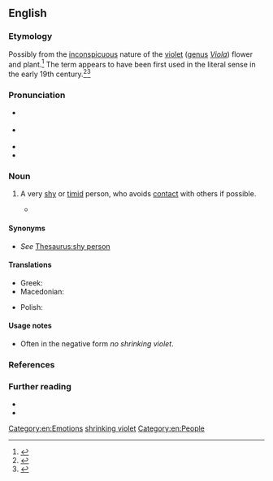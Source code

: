 ==English==
{{was wotd|2018|December|5}}

===Etymology===
Possibly from the [[inconspicuous]] nature of the [[violet]] ([[genus]] ''[[Viola]]'') flower and plant.<ref>{{R:World Wide Words|entry=Shrinking violet|url=http://www.worldwidewords.org/qa/qa-shr2.htm|date_created=25 September 2010}}</ref> The term appears to have been first used in the literal sense in the early 19th century.<ref>{{cite-journal|author=Leigh Hunt|authorlink=Leigh Hunt|title=Ronald of the Perfect Hand|magazine=The Indicator|location=London|publisher=Joseph Appleyard|date=23 February 1820|issue=XX|page=158|pageurl=https://archive.org/stream/indicator01onwhgoog#page/n164/mode/1up|oclc=561227160|passage=The sun looked out with a melancholy smile upon the moss and the poor grass, chequered here and there with flowers almost as poor. There was the buttercup, struggling from a dirty white into a yellow; and a faint-coloured poppy, neither the good nor the ill of which was then known; and here and there by the thorny underwood a '''shrinking violet'''.}}</ref><ref>{{cite-journal|author=[James Gates Percival]|authorlink=James Gates Percival|title=The Perpetual Youth of Nature. A Soliloquy.|magazine=The United States Literary Gazette|location=Boston, Mass.|publisher=Harrison Gray|date=1 November 1825|year_published=1826|volume=III|issue=3|page=109|pageurl=https://books.google.com/books?id=n-wRAAAAYAAJ&pg=PA109|oclc=648386174|passage=The wind is very low— / It hardly wags the '''shrinking violet''', / Or sends a quiver to the aspen leaf,{{nb...}}}}</ref>

===Pronunciation===
* {{a|RP}} {{IPA|en|/ˈʃɹɪŋkɪŋ ˈvaɪələt/|/ˈʃɹɪŋkɪŋ ˈvaɪlət/|/-lɪt/}}
* {{a|GA}} {{IPA|en|/ˈʃɹɪŋkɪŋ ˈvaɪələt/|/ˈʃɹɪŋkɪŋ ˈvaɪlət/}}
* {{audio|en|en-au-shrinking violet.ogg|Audio (AU)}}
* {{hyphenation|en|shrink|ing vio|let}}

===Noun===
{{en-noun}}

# {{lb|en|idiomatic}} A very [[shy]] or [[timid]] person, who avoids [[contact#Noun|contact]] with others if possible. {{defdate|from early 19th c.}}
#: {{usex|en|June, no '''shrinking violet''' she, crossed the room and introduced herself to the newcomers.}}
#* {{quote-song|en |year=1965 |artist={{w|Tom Lehrer}} |title=So Long Mom (A Song for World War III) |album={{w|That Was the Year That Was}} |text=Little Johnny Jones, he was a US pilot / And no '''shrinking violet''' was he / He was mighty proud when World War III was declared / He wasn't scared, no siree! |note=side 2, track 1}}

====Synonyms====
* ''See'' [[Thesaurus:shy person]]

====Translations====
{{trans-top|very shy person}}
* Greek: {{t+|el|χαμηλοβλεπούσα|f}}
* Macedonian: {{t|mk|срамежливец|m}}
{{trans-mid}}
* Polish: {{t|pl|trusia|m|f}}
{{trans-bottom}}

====Usage notes====
* Often in the negative form ''no shrinking violet''.

===References===
<references />

===Further reading===
* {{pedia|shrinking violet|shrinking violet (disambiguation)}}
* {{R:OneLook}}

{{C|en|Stock characters}}

[[Category:en:Emotions]]
[[Category:en:Malpighiales order plants| shrinking violet]]
[[Category:en:People]]